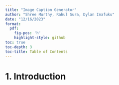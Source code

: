 ```yaml
---
title: "Image Caption Generator"
author: "Shree Murthy, Rahul Sura, Dylan Inafuku"
date: "12/16/2023"
format:
  pdf:
    fig-pos: 'h'
    highlight-style: github   
toc: true
toc-depth: 3
toc-title: Table of Contents
---
```


# 1. Introduction


